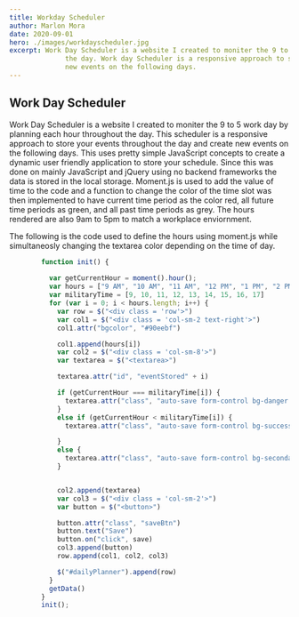 ```yaml
---
title: Workday Scheduler
author: Marlon Mora
date: 2020-09-01
hero: ./images/workdayscheduler.jpg
excerpt: Work Day Scheduler is a website I created to moniter the 9 to 5 work day by planning each hour throughout
              the day. Work day Scheduler is a responsive approach to store your events throughout the day and create
              new events on the following days.
---
```

## Work Day Scheduler

Work Day Scheduler is a website I created to moniter the 9 to 5 work day by planning each hour throughout
              the day. This scheduler is a responsive approach to store your events throughout the day and create
              new events on the following days.
This uses pretty simple JavaScript concepts to create a dynamic user friendly application to store your schedule. Since this was done on mainly JavaScript and jQuery using no backend frameworks the data is stored in the local storage. Moment.js is used to add the value of time to the code and a function to change the color of the time slot was then implemented to have current time period as the color red, all future time periods as green, and all past time periods as grey. The hours rendered are also 9am to 5pm to match a workplace enviornment. 

The following is the code used to define the hours using moment.js while simultaneosly changing the textarea color depending on the time of day.

```js
        function init() {
        
          var getCurrentHour = moment().hour();
          var hours = ["9 AM", "10 AM", "11 AM", "12 PM", "1 PM", "2 PM", "3 PM", "4 PM", "5 PM"]
          var militaryTime = [9, 10, 11, 12, 13, 14, 15, 16, 17]
          for (var i = 0; i < hours.length; i++) {
            var row = $("<div class = 'row'>")
            var col1 = $("<div class = 'col-sm-2 text-right'>")
            col1.attr("bgcolor", "#90eebf")

            col1.append(hours[i])
            var col2 = $("<div class = 'col-sm-8'>")
            var textarea = $("<textarea>")

            textarea.attr("id", "eventStored" + i)

            if (getCurrentHour === militaryTime[i]) {
              textarea.attr("class", "auto-save form-control bg-danger text-white ")
            }
            else if (getCurrentHour < militaryTime[i]) {
              textarea.attr("class", "auto-save form-control bg-success text-white ")

            }
            else {
              textarea.attr("class", "auto-save form-control bg-secondary text-white ")
            }


            col2.append(textarea)
            var col3 = $("<div class = 'col-sm-2'>")
            var button = $("<button>")

            button.attr("class", "saveBtn")
            button.text("Save")
            button.on("click", save)
            col3.append(button)
            row.append(col1, col2, col3)

            $("#dailyPlanner").append(row)
          }
          getData()
        }
        init();
```
